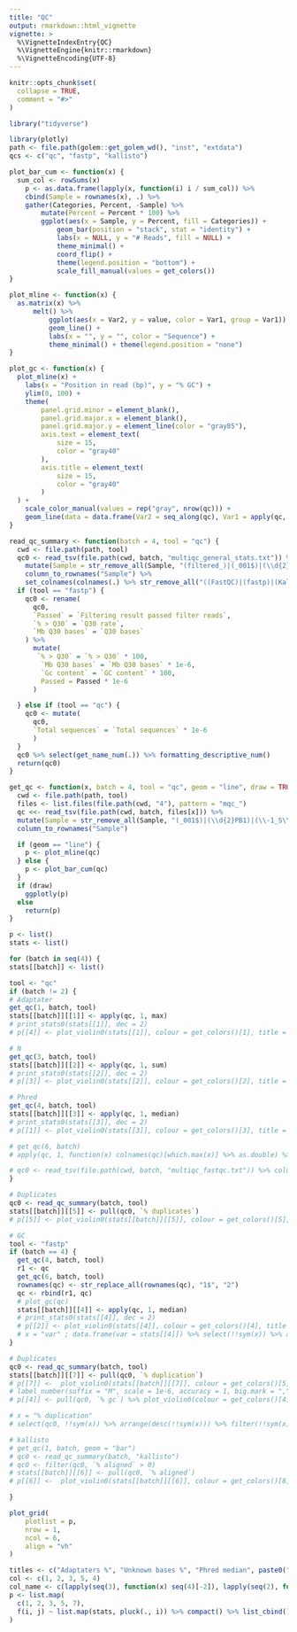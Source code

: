 ```yaml
---
title: "QC"
output: rmarkdown::html_vignette
vignette: >
  %\VignetteIndexEntry{QC}
  %\VignetteEngine{knitr::rmarkdown}
  %\VignetteEncoding{UTF-8}
---
```


```r
knitr::opts_chunk$set(
  collapse = TRUE,
  comment = "#>"
)
```

```r
library("tidyverse")
```

```r
library(plotly)
path <- file.path(golem::get_golem_wd(), "inst", "extdata")
qcs <- c("qc", "fastp", "kallisto")

plot_bar_cum <- function(x) {
  sum_col <- rowSums(x)
    p <- as.data.frame(lapply(x, function(i) i / sum_col)) %>%
    cbind(Sample = rownames(x), .) %>%
    gather(Categories, Percent, -Sample) %>%
        mutate(Percent = Percent * 100) %>%
        ggplot(aes(x = Sample, y = Percent, fill = Categories)) +
            geom_bar(position = "stack", stat = "identity") +
            labs(x = NULL, y = "# Reads", fill = NULL) +
            theme_minimal() +
            coord_flip() + 
            theme(legend.position = "bottom") +
            scale_fill_manual(values = get_colors())
}

plot_mline <- function(x) {
  as.matrix(x) %>% 
      melt() %>%
          ggplot(aes(x = Var2, y = value, color = Var1, group = Var1)) + # color = I("gray50")
          geom_line() +
          labs(x = "", y = "", color = "Sequence") +
          theme_minimal() + theme(legend.position = "none")
}

plot_gc <- function(x) {
  plot_mline(x) + 
    labs(x = "Position in read (bp)", y = "% GC") +
    ylim(0, 100) +
    theme(
        panel.grid.minor = element_blank(),
        panel.grid.major.x = element_blank(),
        panel.grid.major.y = element_line(color = "gray85"),
        axis.text = element_text(
            size = 15,
            color = "gray40"
        ),
        axis.title = element_text(
            size = 15,
            color = "gray40"
        )
  ) +
    scale_color_manual(values = rep("gray", nrow(qc))) +
    geom_line(data = data.frame(Var2 = seq_along(qc), Var1 = apply(qc, 2, median)), aes(x = Var2, y = Var1), color = I("red"), size = 1, inherit.aes = FALSE)
}

read_qc_summary <- function(batch = 4, tool = "qc") {
  cwd <- file.path(path, tool)
  qc0 <- read_tsv(file.path(cwd, batch, "multiqc_general_stats.txt")) %>%
    mutate(Sample = str_remove_all(Sample, "(filtered_)|(_001$)|(\\d{2}PB1)|(\\-1_S\\d*)")) %>%
    column_to_rownames("Sample") %>%
    set_colnames(colnames(.) %>% str_remove_all("((FastQC)|(fastp)|(Kallisto))_mqc\\-generalstats\\-((fast((qc)|p))|kallisto)\\-") %>% str_replace_all("_", " ") %>% str_replace_all("(pct)|(percent)", "%")%>% str_replace_all("gc", "GC") %>% str_remove_all("after filtering ") %>% to_title())
  if (tool == "fastp") {
    qc0 <- rename(
      qc0,
      `Passed` = `Filtering result passed filter reads`,
      `% > Q30` = `Q30 rate`,
      `Mb Q30 bases` = `Q30 bases`
    ) %>%
      mutate(
       `% > Q30` = `% > Q30` * 100,
        `Mb Q30 bases` = `Mb Q30 bases` * 1e-6,
        `Gc content` = `GC content` * 100,
        Passed = Passed * 1e-6
      )

  } else if (tool == "qc") {
    qc0 <- mutate(
      qc0,
      `Total sequences` = `Total sequences` * 1e-6
      )
  }
  qc0 %>% select(get_name_num(.)) %>% formatting_descriptive_num()
  return(qc0)
}

get_qc <- function(x, batch = 4, tool = "qc", geom = "line", draw = TRUE) {
  cwd <- file.path(path, tool)
  files <- list.files(file.path(cwd, "4"), pattern = "mqc_")
  qc <<- read_tsv(file.path(cwd, batch, files[x])) %>%
  mutate(Sample = str_remove_all(Sample, "(_001$)|(\\d{2}PB1)|(\\-1_S\\d*)|( \\- nextera_transposase_sequence)")) %>%
  column_to_rownames("Sample")

  if (geom == "line") {
    p <- plot_mline(qc)
  } else {
    p <- plot_bar_cum(qc)
  }
  if (draw)
    ggplotly(p)
  else
    return(p)
}

p <- list()
stats <- list()

for (batch in seq(4)) {
stats[[batch]] <- list()

tool <- "qc"
if (batch != 2) {
# Adaptater
get_qc(1, batch, tool)
stats[[batch]][[1]] <- apply(qc, 1, max)
# print_stats0(stats[[1]], dec = 2)
# p[[4]] <- plot_violin0(stats[[1]], colour = get_colors()[1], title = "Adaptaters %", pch_colour = "gray20", pch_alpha = 0.5)

# N
get_qc(3, batch, tool)
stats[[batch]][[2]] <- apply(qc, 1, sum)
# print_stats0(stats[[2]], dec = 2)
# p[[3]] <- plot_violin0(stats[[2]], colour = get_colors()[2], title = "Unknown bases %", pch_colour = "gray20", pch_alpha = 0.5)

# Phred
get_qc(4, batch, tool)
stats[[batch]][[3]] <- apply(qc, 1, median)
# print_stats0(stats[[3]], dec = 2)
# p[[1]] <- plot_violin0(stats[[3]], colour = get_colors()[3], title = "Phred median", pch_colour = "gray20", pch_alpha = 0.5)

# get_qc(6, batch)
# apply(qc, 1, function(x) colnames(qc)[which.max(x)] %>% as.double) %>% median()

# qc0 <- read_tsv(file.path(cwd, batch, "multiqc_fastqc.txt")) %>% column_to_rownames(colnames(.)[1])
}

# Duplicates
qc0 <- read_qc_summary(batch, tool)
stats[[batch]][[5]] <- pull(qc0, `% duplicates`)
# p[[5]] <- plot_violin0(stats[[batch]][[5]], colour = get_colors()[5], title = "Duplicates %", pch_colour = "gray20", pch_alpha = 0.5)

# GC
tool <- "fastp"
if (batch == 4) {
  get_qc(4, batch, tool)
  r1 <- qc
  get_qc(6, batch, tool)
  rownames(qc) <- str_replace_all(rownames(qc), "1$", "2")
  qc <- rbind(r1, qc)
  # plot_gc(qc)
  stats[[batch]][[4]] <- apply(qc, 1, median)
  # print_stats0(stats[[4]], dec = 2)
  # p[[2]] <- plot_violin0(stats[[4]], colour = get_colors()[4], title = "GC %", pch_colour = "gray20", pch_alpha = 0.5)
  # x = "var" ; data.frame(var = stats[[4]]) %>% select(!!sym(x)) %>% arrange(desc(!!sym(x))) %>% tail(10)
}

# Duplicates
qc0 <- read_qc_summary(batch, tool)
stats[[batch]][[7]] <- pull(qc0, `% duplication`)
# p[[7]] <-  plot_violin0(stats[[batch]][[7]], colour = get_colors()[5], title = "Duplicates %", pch_colour = "gray20", pch_alpha = 0.5)
# label_number(suffix = "M", scale = 1e-6, accuracy = 1, big.mark = ",")(pull(qc0, `Q30 bases`))
# p[[4]] <- pull(qc0, `% gc`) %>% plot_violin0(colour = get_colors()[4], title = "GC %", pch_colour = "gray20", pch_alpha = 0.5)

# x = "% duplication"
# select(qc0, !!sym(x)) %>% arrange(desc(!!sym(x))) %>% filter(!!sym(x) > 60)

# kallisto
# get_qc(1, batch, geom = "bar")
# qc0 <- read_qc_summary(batch, "kallisto")
# qc0 <- filter(qc0, `% aligned` > 0)
# stats[[batch]][[6]] <- pull(qc0, `% aligned`)
# p[[6]] <-  plot_violin0(stats[[batch]][[6]], colour = get_colors()[8], title = "Alignment %", pch_colour = "gray20", pch_alpha = 0.5)

}

plot_grid(
    plotlist = p,
    nrow = 1,
    ncol = 6,
    align = "vh"
)

titles <- c("Adaptaters %", "Unknown bases %", "Phred median", paste0("Duplicates % (", c("Before", "After"), ")"))
col <- c(1, 2, 3, 5, 4)
col_name <- c(lapply(seq(3), function(x) seq(4)[-2]), lapply(seq(2), function(x) seq(4)))
p <- list.map(
  c(1, 2, 3, 5, 7),
  f(i, j) ~ list.map(stats, pluck(., i)) %>% compact() %>% list_cbind() %>% set_colnames(col_name[[j]]) %>%  plot_violin0(colour = rep(get_colors()[col[j]], ncol(.)), title = titles[j], pch_colour = "gray20", pch_alpha = 0.5, stat = FALSE, wrap = 10)
)
```

